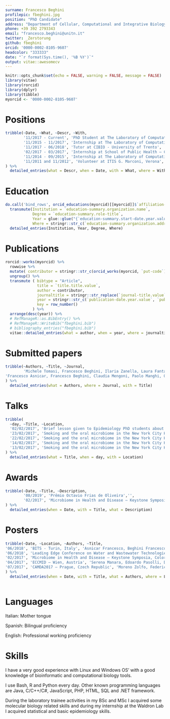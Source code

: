 ```yaml
---
surname: Francesco Beghini
profilepic: fbeghini.jpg
position: "PhD Candidate"
address: "Department of Cellular, Computational and Integrative Biology, University of Trento"
phone: +39 392 2793343
email: "francesco.beghini@unitn.it"
twitter: _Zerstorung
github: fbeghini
orcid: '0000-0002-8105-9607'
headcolor: "333333"
date: "`r format(Sys.time(), '%B %Y')`"
output: vitae::awesomecv
---
```


```r
knitr::opts_chunk$set(echo = FALSE, warning = FALSE, message = FALSE)
library(vitae)
library(rorcid)
library(dplyr)
library(tibble)
myorcid <- '0000-0002-8105-9607'
```

# Positions

```r
tribble(~Date, ~What, ~Descr, ~With,
        '11/2017 - Current', 'PhD Student at The Laboratory of Computational Metagenomics – CIBIO, UniTN', 'I developed a novel method called ChocoPhlAn, able to build species-level pangenomic representations without the need of protein annotation or gene clustering by relying on UniRef and a full set of additional modules for updating tools developed by our laboratory', 'P.I. Dr. Nicola Segata',
        '11/2015 - 11/2017', 'Internship at The Laboratory of Computational Metagenomics – CIBIO, UniTN', 'I\'ve collaborated with Prof. Levi Waldron, PhD (CUNY School of Public Health) analyzing the oral microbiome of subjects enrolled in the NYC-HANES II project to assess the effect of smoking on the oral microbiome.', 'P.I. Dr. Nicola Segata',
        '11/2017 - 06/2018', 'Tutor at CIBIO - University of Trento', '"Computer Science" and "Computational Biology" tutor for CIBIO Undergraduate students', 'Prof. Andrea Passerini', 
        '02/2017 - 03/2017', 'Internship at School of Public Health – City University of New York', 'During my one-month internship, I\'ve visited prof. Levi Waldron laboratory at the City University of New York and collaborated with prof. Heidi Jones on the NYC-HANES II oral microbiome smoking project. I also had the opportunity to give several talks with subject the oral microbiome of smokers and a small lesson for PhDs in Epidemiology', 'P.I. Prof. Levi Waldron',
        '11/2014 - 09/2015', 'Internship at The Laboratory of Computational Metagenomics – CIBIO, UNITN', 'For my bachelor thesis, I investigated the presence, genetics and abundance of the Blastocystis parasite in the human gut microbiome from shotgun metagenomic data', 'P.I. Dr. Nicola Segata',
        '11/2011 and 11/2012', 'Volunteer at ITIS G. Marconi, Verona', 'Orientation volunteer for incoming middle school students', ''
) %>% 
  detailed_entries(what = Descr, when = Date, with = What, where = With)
```


# Education

```r
do.call('bind_rows', orcid_educations(myorcid)[[myorcid]]$`affiliation-group`$summaries) %>% 
  transmute(Institution = `education-summary.organization.name`,
            Degree = `education-summary.role-title`,
            Year = glue::glue("{`education-summary.start-date.year.value`} - {`education-summary.end-date.year.value`}", .na = 'current'),
            Where = stringr::str_c(`education-summary.organization.address.city`, `education-summary.organization.address.country`, sep = ', ')) %>% 
  detailed_entries(Institution, Year, Degree, Where)
```

# Publications

```r
rorcid::works(myorcid) %>% 
  rowwise %>% 
  mutate( contributor = stringr::str_c(orcid_works(myorcid, `put-code`)[[myorcid]]$works$contributor[[1]][[1]][,1], collapse =', ')) %>% 
  ungroup() %>% 
  transmute ( bibtype = "Article",
              title = `title.title.value`,
              author = contributor,
              journaltitle = stringr::str_replace(`journal-title.value`, '&', ' and '),
              year = stringr::str_c(`publication-date.year.value`, `publication-date.month.value`, sep = '-'),
              key = row_number()
            ) %>% 
  arrange(desc(year)) %>%
  # RefManageR::as.BibEntry() %>%
  # RefManageR::WriteBib("fbeghini.bib")
  # bibliography_entries("fbeghini.bib")
  vitae::detailed_entries(what = author, when = year, where = journaltitle, with = title)
```

# Submitted papers
```r
tribble(~Authors, ~Title, ~Journal, 
        'Michele Tomasi, Francesco Beghini, Ilaria Zanella, Laura Fantappie, Carmela Irene, Luca Frattini, Giulia Masetti, Samine Jessica Isaac, Enrico König, Federica Armanini, Alberto Grandi, Nicola Segata, Guido Grandi', 'Commensal Bifidobacterium strains enhance the efficacy of neo-epitope based cancer vaccines', 'Frontiers in Oncology', 
'Francesco Asnicar, Francesco Beghini, Claudia Mengoni, Paolo Manghi, Qiyun Zhu, Mattia Bolzan, Fabio Cumbo, Uyen May, Jon G. Sanders, Serena Manara, Moreno Zolfo, Evguenia Kopylova, Edoardo Pasolli, Rob Knight, Siavash Mirarab, Curtis Huttenhower, Nicola Segata', 'Precise phylogenetic analysis of microbial isolates and genomes from metagenomes using PhyloPhlAn2', 'Nature Communications'
) %>% 
  detailed_entries(what = Authors, where = Journal, with = Title)
```


# Talks

```r
tribble(
  ~day, ~Title, ~Location,
  '02/02/2017', 'Brief lesson given to Epidemiology PhD students about metagenomics, oral microbiome and the NYC-HANES II project', 'City University of New York - New York',
  '23/02/2017', 'Smoking and the oral microbiome in the New York City Health and Nutrition Examination Study (NYC-HANES II)', 'Columbia University - New York',
  '22/02/2017', 'Smoking and the oral microbiome in the New York City Health and Nutrition Examination Study (NYC-HANES II)', 'City University of New York - New York',
  '14/02/2017', 'Smoking and the oral microbiome in the New York City Health and Nutrition Examination Study (NYC-HANES II)', 'Albert Einstein Medical College of Medicine - New York',
  '13/02/2017', 'Smoking and the oral microbiome in the New York City Health and Nutrition Examination Study (NYC-HANES II)', 'New York University - New York'
) %>% 
  detailed_entries(what = Title, when = day, with = Location)
```

# Awards

```r
tribble(~Date, ~Title, ~Description,
        '08/2019', 'Prêmio Octavio Frias de Oliveira','',
        '02/2017', 'Microbiome in Health and Disease – Keystone Symposia, Colorado, USA', 'I was awarded a Keystone Symposia “Future of Science” scholarship and selected for a poster entitled “Large-scale metagenomic analysis of Blastocystis in the human gut revealed high prevalence and association with BMI and archaeal abundance”'
) %>% 
  detailed_entries(when = Date, with = Title, what = Description)
```

# Posters
```r
tribble(~Date, ~Location, ~Authors, ~Title,
'06/2018', 'BITS - Turin, Italy', 'Asnicar Francesco, Beghini Francesco, Bolzan Mattia, Manara Serena, Pasolli Edoardo, Mirarab Siavash, Huttenhower Curtis, Segata Nicola','An integrated pipeline for large-scale phylogenetic characterization of genomes and metagenomes',
'06/2018', 'Leading Edge Conference on Water and Wastewater Technologies - Edinburgh, UK', 'Petrini Serena, Foladori Paola, Beghini Francesco, Armanini Federica, Segata Nicola, Andreottola Gianni', 'Nutrient removal and microbial community analysis of a stable microalgal-bacterial consortium treating real municipal wastewater',
'02/2017', 'Microbiome in Health and Disease – Keystone Symposia, Colorado, USA', 'Francesco Beghini, Edoardo Pasolli, Duy Tin Truong, Lorenza Putignani, Simone M. Cacciò, Nicola Segata', 'Large-scale metagenomic analysis of Blastocystis in the human gut revealed association with Body Mass Index and archaeal abundance',
'04/2017', 'ECCMID – Wien, Austria', 'Serena Manara, Edoardo Pasolli, Daniela Dolce, Federica Armanini, Francesco Beghini, Novella Ravenni, Erica Camera, Grazia Dinnella, Paola Gualdi, Michele Schinella, Silvia Campana, Ermanno Baldo, Giovanni Taccetti, Nicola Segata', 'Genomic and metagenomic-based epidemiology and transmission networks of MRSA in two Italian hospitals',
'07/2017', 'CAMDA2017 – Prague, Czech Republic', 'Moreno Zolfo, Federica Pinto, Francesco Asnicar, Francesco Beghini, Paolo Manghi, Edoardo Pasolli, Adrian Tett and Nicola Segata', 'Strain-level bacterial and viral diversity in the MetaSUB dataset'
) %>% 
  detailed_entries(when = Date, with = Title, what = Authors, where = Location)
  
```

# Languages
Italian: Mother tongue

Spanish: Bilingual proficiency

English: Professional working proficiency


# Skills
I have a very good experience with Linux and Windows OS’ with a good knowledge of bioinformatic and computational biology tools. 

I use Bash, R and Python every day. Other known programming languages are Java, C/C++/C#, JavaScript, PHP, HTML, SQL and .NET framework. 

During the laboratory trainee activities in my BSc and MSc I acquired some molecular biology related skills and during my internship at the Waldron Lab I acquired statistical and basic epidemiology skills.
